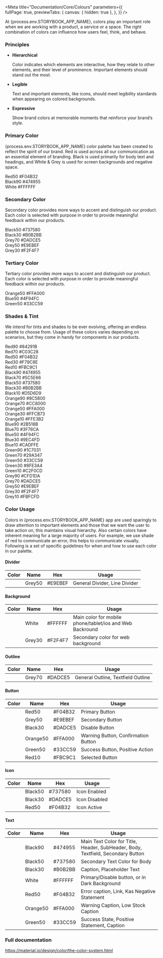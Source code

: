 
<Meta title="Documentation/Core/Colours" 
  parameters={{      
    fullPage: true,
    previewTabs: {
      canvas: { hidden: true },
    },
  }} 
/>

<Title>Colours</Title>
<Subtitle>At {process.env.STORYBOOK_APP_NAME}, colors play an important role when we are working with a product, a service or a space. The right combination of colors can influence how users feel, think, and behave.</Subtitle>

### Principles

<ul>
    <li>
        <b>Hierarchical</b>
        <p>Color indicates which elements are interactive, how they relate to other elements, and their level of prominence. Important elements should stand out the most.</p>
    </li>
    <li>
        <b>Legible</b>
        <p>Text and important elements, like icons, should meet legibility standards when appearing on colored backgrounds.</p>
    </li>
    <li>
        <b>Expressive</b>
        <p>Show brand colors at memorable moments that reinforce your brand’s style.</p>
    </li>
</ul>

### Primary Color

<p>{process.env.STORYBOOK_APP_NAME} color palette has been created to reflect the spirit of our brand. Red is used across all our communication as an essential element of branding. Black is used primarily for body text and headings, and White & Grey is used for screen backgrounds and negative space.</p>

<div style={{display: 'flex'}}>
    <div style={{width: 150, height: 150, display: 'flex', justifyContent: 'center', alignItems: 'center', backgroundColor: colors.red50}}>
        <div style={{textAlign: 'center'}}>
            <span style={{display: 'block', color: colors.white, marginBottom: 5}}>Red50</span>
            <span style={{display: 'block', color: colors.white}}>#F04B32</span>
        </div>
    </div>
    <div style={{width: 150, height: 150, display: 'flex', justifyContent: 'center', alignItems: 'center', backgroundColor: colors.black90}}>
        <div style={{textAlign: 'center'}}>
            <span style={{display: 'block', color: colors.white, marginBottom: 5}}>Black90</span>
            <span style={{display: 'block', color: colors.white}}>#474955</span>
        </div>
    </div>
    <div style={{width: 150, height: 150, display: 'flex', justifyContent: 'center', alignItems: 'center', border: `1px solid ${colors.black90}`}}>
        <div style={{textAlign: 'center'}}>
            <span style={{display: 'block', color: colors.black90, marginBottom: 5}}>White</span>
            <span style={{display: 'block', color: colors.black90}}>#FFFFFF</span>
        </div>
    </div>
</div>

### Secondary Color

<p>Secondary color provides more ways to accent and distinguish our product. Each color is selected with purpose in order to provide meaningful feedback within our products. </p>

<div style={{display: 'flex'}}>
    <div style={{width: 150, height: 150, display: 'flex', justifyContent: 'center', alignItems: 'center', backgroundColor: colors.black50}}>
        <div style={{textAlign: 'center'}}>
            <span style={{display: 'block', color: colors.white, marginBottom: 5}}>Black50</span>
            <span style={{display: 'block', color: colors.white}}>#737580</span>
        </div>
    </div>
    <div style={{width: 150, height: 150, display: 'flex', justifyContent: 'center', alignItems: 'center', backgroundColor: colors.black30}}>
        <div style={{textAlign: 'center'}}>
            <span style={{display: 'block', color: colors.white, marginBottom: 5}}>Black30</span>
            <span style={{display: 'block', color: colors.white}}>#B0B2BB</span>
        </div>
    </div>
    <div style={{width: 150, height: 150, display: 'flex', justifyContent: 'center', alignItems: 'center', backgroundColor: colors.grey70}}>
        <div style={{textAlign: 'center'}}>
            <span style={{display: 'block', color: colors.black90, marginBottom: 5}}>Grey70</span>
            <span style={{display: 'block', color: colors.black90}}>#DADCE5</span>
        </div>
    </div>
    <div style={{width: 150, height: 150, display: 'flex', justifyContent: 'center', alignItems: 'center', backgroundColor: colors.grey50}}>
        <div style={{textAlign: 'center'}}>
            <span style={{display: 'block', color: colors.black90, marginBottom: 5}}>Grey50</span>
            <span style={{display: 'block', color: colors.black90}}>#E9EBEF</span>
        </div>
    </div>
    <div style={{width: 150, height: 150, display: 'flex', justifyContent: 'center', alignItems: 'center', backgroundColor: colors.grey30}}>
        <div style={{textAlign: 'center'}}>
            <span style={{display: 'block', color: colors.black90, marginBottom: 5}}>Grey30</span>
            <span style={{display: 'block', color: colors.black90}}>#F2F4F7</span>
        </div>
    </div>
</div>

### Tertiary Color

<p>Tertiary color provides more ways to accent and distinguish our product. Each color is selected with purpose in order to provide meaningful feedback within our products. </p>

<div style={{display: 'flex'}}>
    <div style={{width: 150, height: 150, display: 'flex', justifyContent: 'center', alignItems: 'center', backgroundColor: colors.orange50}}>
        <div style={{textAlign: 'center'}}>
            <span style={{display: 'block', color: colors.white, marginBottom: 5}}>Orange50</span>
            <span style={{display: 'block', color: colors.white}}>#FFA000</span>
        </div>
    </div>
    <div style={{width: 150, height: 150, display: 'flex', justifyContent: 'center', alignItems: 'center', backgroundColor: colors.blue50}}>
        <div style={{textAlign: 'center'}}>
            <span style={{display: 'block', color: colors.white, marginBottom: 5}}>Blue50</span>
            <span style={{display: 'block', color: colors.white}}>#4F94FC</span>
        </div>
    </div>
    <div style={{width: 150, height: 150, display: 'flex', justifyContent: 'center', alignItems: 'center', backgroundColor: colors.green50}}>
        <div style={{textAlign: 'center'}}>
            <span style={{display: 'block', color: colors.white, marginBottom: 5}}>Green50</span>
            <span style={{display: 'block', color: colors.white}}>#33CC59</span>
        </div>
    </div>
</div>

### Shades & Tint

<p>We intend for tints and shades to be ever evolving, offering an endless palette to choose from. Usage of these colors varies depending on scenarios, but they come in handy for components in our products.</p>

<div style={{display: 'flex'}}>
    <div style={{width: 150, height: 150, display: 'flex', justifyContent: 'center', alignItems: 'center', backgroundColor: colors.red90}}>
        <div style={{textAlign: 'center'}}>
            <span style={{display: 'block', color: colors.white, marginBottom: 5}}>Red90</span>
            <span style={{display: 'block', color: colors.white}}>#84291B</span>
        </div>
    </div>
    <div style={{width: 150, height: 150, display: 'flex', justifyContent: 'center', alignItems: 'center', backgroundColor: colors.red70}}>
        <div style={{textAlign: 'center'}}>
            <span style={{display: 'block', color: colors.white, marginBottom: 5}}>Red70</span>
            <span style={{display: 'block', color: colors.white}}>#C03C28</span>
        </div>
    </div>
    <div style={{width: 150, height: 150, display: 'flex', justifyContent: 'center', alignItems: 'center', backgroundColor: colors.red50}}>
        <div style={{textAlign: 'center'}}>
            <span style={{display: 'block', color: colors.white, marginBottom: 5}}>Red50</span>
            <span style={{display: 'block', color: colors.white}}>#F04B32</span>
        </div>
    </div>
    <div style={{width: 150, height: 150, display: 'flex', justifyContent: 'center', alignItems: 'center', backgroundColor: colors.red30}}>
        <div style={{textAlign: 'center'}}>
            <span style={{display: 'block', color: colors.black90, marginBottom: 5}}>Red30</span>
            <span style={{display: 'block', color: colors.black90}}>#F79C8E</span>
        </div>
    </div>
    <div style={{width: 150, height: 150, display: 'flex', justifyContent: 'center', alignItems: 'center', backgroundColor: colors.red10}}>
        <div style={{textAlign: 'center'}}>
            <span style={{display: 'block', color: colors.black90, marginBottom: 5}}>Red10</span>
            <span style={{display: 'block', color: colors.black90}}>#FBC9C1</span>
        </div>
    </div>
</div>

<div style={{display: 'flex', marginTop: 20}}>
    <div style={{width: 150, height: 150, display: 'flex', justifyContent: 'center', alignItems: 'center', backgroundColor: colors.black90}}>
        <div style={{textAlign: 'center'}}>
            <span style={{display: 'block', color: colors.white, marginBottom: 5}}>Black90</span>
            <span style={{display: 'block', color: colors.white}}>#474955</span>
        </div>
    </div>
    <div style={{width: 150, height: 150, display: 'flex', justifyContent: 'center', alignItems: 'center', backgroundColor: colors.black70}}>
        <div style={{textAlign: 'center'}}>
            <span style={{display: 'block', color: colors.white, marginBottom: 5}}>Black70</span>
            <span style={{display: 'block', color: colors.white}}>#5C5E66</span>
        </div>
    </div>
    <div style={{width: 150, height: 150, display: 'flex', justifyContent: 'center', alignItems: 'center', backgroundColor: colors.black50}}>
        <div style={{textAlign: 'center'}}>
            <span style={{display: 'block', color: colors.white, marginBottom: 5}}>Black50</span>
            <span style={{display: 'block', color: colors.white}}>#737580</span>
        </div>
    </div>
    <div style={{width: 150, height: 150, display: 'flex', justifyContent: 'center', alignItems: 'center', backgroundColor: colors.black30}}>
        <div style={{textAlign: 'center'}}>
            <span style={{display: 'block', color: colors.black90, marginBottom: 5}}>Black30</span>
            <span style={{display: 'block', color: colors.black90}}>#B0B2BB</span>
        </div>
    </div>
    <div style={{width: 150, height: 150, display: 'flex', justifyContent: 'center', alignItems: 'center', backgroundColor: colors.black10}}>
        <div style={{textAlign: 'center'}}>
            <span style={{display: 'block', color: colors.black90, marginBottom: 5}}>Black10</span>
            <span style={{display: 'block', color: colors.black90}}>#D5D6D9</span>
        </div>
    </div>
</div>

<div style={{display: 'flex', marginTop: 20}}>
    <div style={{width: 150, height: 150, display: 'flex', justifyContent: 'center', alignItems: 'center', backgroundColor: colors.orange90}}>
        <div style={{textAlign: 'center'}}>
            <span style={{display: 'block', color: colors.white, marginBottom: 5}}>Orange90</span>
            <span style={{display: 'block', color: colors.white}}>#8C5800</span>
        </div>
    </div>
    <div style={{width: 150, height: 150, display: 'flex', justifyContent: 'center', alignItems: 'center', backgroundColor: colors.orange70}}>
        <div style={{textAlign: 'center'}}>
            <span style={{display: 'block', color: colors.white, marginBottom: 5}}>Orange70</span>
            <span style={{display: 'block', color: colors.white}}>#CC8000</span>
        </div>
    </div>
    <div style={{width: 150, height: 150, display: 'flex', justifyContent: 'center', alignItems: 'center', backgroundColor: colors.orange50}}>
        <div style={{textAlign: 'center'}}>
            <span style={{display: 'block', color: colors.white, marginBottom: 5}}>Orange50</span>
            <span style={{display: 'block', color: colors.white}}>#FFA000</span>
        </div>
    </div>
    <div style={{width: 150, height: 150, display: 'flex', justifyContent: 'center', alignItems: 'center', backgroundColor: colors.orange30}}>
        <div style={{textAlign: 'center'}}>
            <span style={{display: 'block', color: colors.black90, marginBottom: 5}}>Orange30</span>
            <span style={{display: 'block', color: colors.black90}}>#FFCB73</span>
        </div>
    </div>
    <div style={{width: 150, height: 150, display: 'flex', justifyContent: 'center', alignItems: 'center', backgroundColor: colors.orange10}}>
        <div style={{textAlign: 'center'}}>
            <span style={{display: 'block', color: colors.black90, marginBottom: 5}}>Orange10</span>
            <span style={{display: 'block', color: colors.black90}}>#FFE3B2</span>
        </div>
    </div>
</div>

<div style={{display: 'flex', marginTop: 20}}>
    <div style={{width: 150, height: 150, display: 'flex', justifyContent: 'center', alignItems: 'center', backgroundColor: colors.blue90}}>
        <div style={{textAlign: 'center'}}>
            <span style={{display: 'block', color: colors.white, marginBottom: 5}}>Blue90</span>
            <span style={{display: 'block', color: colors.white}}>#2B518B</span>
        </div>
    </div>
    <div style={{width: 150, height: 150, display: 'flex', justifyContent: 'center', alignItems: 'center', backgroundColor: colors.blue70}}>
        <div style={{textAlign: 'center'}}>
            <span style={{display: 'block', color: colors.white, marginBottom: 5}}>Blue70</span>
            <span style={{display: 'block', color: colors.white}}>#3F76CA</span>
        </div>
    </div>
    <div style={{width: 150, height: 150, display: 'flex', justifyContent: 'center', alignItems: 'center', backgroundColor: colors.blue50}}>
        <div style={{textAlign: 'center'}}>
            <span style={{display: 'block', color: colors.white, marginBottom: 5}}>Blue50</span>
            <span style={{display: 'block', color: colors.white}}>#4F94FC</span>
        </div>
    </div>
    <div style={{width: 150, height: 150, display: 'flex', justifyContent: 'center', alignItems: 'center', backgroundColor: colors.blue30}}>
        <div style={{textAlign: 'center'}}>
            <span style={{display: 'block', color: colors.black90, marginBottom: 5}}>Blue30</span>
            <span style={{display: 'block', color: colors.black90}}>#9EC4FD</span>
        </div>
    </div>
    <div style={{width: 150, height: 150, display: 'flex', justifyContent: 'center', alignItems: 'center', backgroundColor: colors.blue10}}>
        <div style={{textAlign: 'center'}}>
            <span style={{display: 'block', color: colors.black90, marginBottom: 5}}>Blue10</span>
            <span style={{display: 'block', color: colors.black90}}>#CADFFE</span>
        </div>
    </div>
</div>

<div style={{display: 'flex', marginTop: 20}}>
    <div style={{width: 150, height: 150, display: 'flex', justifyContent: 'center', alignItems: 'center', backgroundColor: colors.green90}}>
        <div style={{textAlign: 'center'}}>
            <span style={{display: 'block', color: colors.white, marginBottom: 5}}>Green90</span>
            <span style={{display: 'block', color: colors.white}}>#1C7031</span>
        </div>
    </div>
    <div style={{width: 150, height: 150, display: 'flex', justifyContent: 'center', alignItems: 'center', backgroundColor: colors.green70}}>
        <div style={{textAlign: 'center'}}>
            <span style={{display: 'block', color: colors.white, marginBottom: 5}}>Green70</span>
            <span style={{display: 'block', color: colors.white}}>#29A347</span>
        </div>
    </div>
    <div style={{width: 150, height: 150, display: 'flex', justifyContent: 'center', alignItems: 'center', backgroundColor: colors.green50}}>
        <div style={{textAlign: 'center'}}>
            <span style={{display: 'block', color: colors.black90, marginBottom: 5}}>Green50</span>
            <span style={{display: 'block', color: colors.black90}}>#33CC59</span>
        </div>
    </div>
    <div style={{width: 150, height: 150, display: 'flex', justifyContent: 'center', alignItems: 'center', backgroundColor: colors.green30}}>
        <div style={{textAlign: 'center'}}>
            <span style={{display: 'block', color: colors.black90, marginBottom: 5}}>Green30</span>
            <span style={{display: 'block', color: colors.black90}}>#8FE3A4</span>
        </div>
    </div>
    <div style={{width: 150, height: 150, display: 'flex', justifyContent: 'center', alignItems: 'center', backgroundColor: colors.green10}}>
        <div style={{textAlign: 'center'}}>
            <span style={{display: 'block', color: colors.black90, marginBottom: 5}}>Green10</span>
            <span style={{display: 'block', color: colors.black90}}>#C2F0CD</span>
        </div>
    </div>
</div>

<div style={{display: 'flex', marginTop: 20}}>
    <div style={{width: 150, height: 150, display: 'flex', justifyContent: 'center', alignItems: 'center', backgroundColor: colors.grey90}}>
        <div style={{textAlign: 'center'}}>
            <span style={{display: 'block', color: colors.black90, marginBottom: 5}}>Grey90</span>
            <span style={{display: 'block', color: colors.black90}}>#CFD1DA</span>
        </div>
    </div>
    <div style={{width: 150, height: 150, display: 'flex', justifyContent: 'center', alignItems: 'center', backgroundColor: colors.grey70}}>
        <div style={{textAlign: 'center'}}>
            <span style={{display: 'block', color: colors.black90, marginBottom: 5}}>Grey70</span>
            <span style={{display: 'block', color: colors.black90}}>#DADCE5</span>
        </div>
    </div>
    <div style={{width: 150, height: 150, display: 'flex', justifyContent: 'center', alignItems: 'center', backgroundColor: colors.grey50}}>
        <div style={{textAlign: 'center'}}>
            <span style={{display: 'block', color: colors.black90, marginBottom: 5}}>Grey50</span>
            <span style={{display: 'block', color: colors.black90}}>#E9EBEF</span>
        </div>
    </div>
    <div style={{width: 150, height: 150, display: 'flex', justifyContent: 'center', alignItems: 'center', backgroundColor: colors.grey30}}>
        <div style={{textAlign: 'center'}}>
            <span style={{display: 'block', color: colors.black90, marginBottom: 5}}>Grey30</span>
            <span style={{display: 'block', color: colors.black90}}>#F2F4F7</span>
        </div>
    </div>
    <div style={{width: 150, height: 150, display: 'flex', justifyContent: 'center', alignItems: 'center', backgroundColor: colors.grey10}}>
        <div style={{textAlign: 'center'}}>
            <span style={{display: 'block', color: colors.black90, marginBottom: 5}}>Grey10</span>
            <span style={{display: 'block', color: colors.black90}}>#FBFCFD</span>
        </div>
    </div>
</div>

### Color Usage

<p>Colors in {process.env.STORYBOOK_APP_NAME} app are used sparingly to draw attention to important elements and those that we want the user to take action on, this maintains visual hierarchy. Also certain colors have inherent meaning for a large majority of users. For example, we use shade of red to communicate an error, this helps to communicate visually. Following is a set of specific guidelines for when and how to use each color in our palette.</p>

<h4 style={{marginTop: 20}}>Divider</h4>
<table style={{border: '1px solid #EEF0F2', width: '100%', fontSize: 14, color: 'rgba(51,51,51,0.75)'}}>
    <thead>
        <tr>
            <th style={{textAlign: 'center', width: '1%'}}>Color</th>
            <th>Name</th>
            <th>Hex</th>
            <th>Usage</th>
        </tr>
    </thead>
    <tbody>
        <tr>
            <td>
                <div style={{width: 40, height: 40, backgroundColor: colors.grey50}}></div>
            </td>
            <td>Grey50</td>
            <td>#E9EBEF</td>
            <td>General Divider, Line Divider</td>
        </tr>
    </tbody>
</table>

<h4 style={{marginTop: 30}}>Background</h4>
<table style={{border: '1px solid #EEF0F2', width: '100%', fontSize: 14, color: 'rgba(51,51,51,0.75)'}}>
    <thead>
        <tr>
            <th style={{textAlign: 'center', width: '1%'}}>Color</th>
            <th>Name</th>
            <th>Hex</th>
            <th>Usage</th>
        </tr>
    </thead>
    <tbody>
        <tr>
            <td>
                <div style={{width: 40, height: 40, border: '1px solid #DADCE5'}}></div>
            </td>
            <td>White</td>
            <td>#FFFFFF</td>
            <td>Main color for mobile phone/tablet/ios and Web Backround</td>
        </tr>
        <tr style={{backgroundColor: '#FFFFFF'}}>
            <td>
                <div style={{width: 40, height: 40, backgroundColor: colors.grey30}}></div>
            </td>
            <td>Grey30</td>
            <td>#F2F4F7</td>
            <td>Secondary color for web background</td>
        </tr>
    </tbody>
</table>

<h4 style={{marginTop: 30}}>Outline</h4>
<table style={{border: '1px solid #EEF0F2', width: '100%', fontSize: 14, color: 'rgba(51,51,51,0.75)'}}>
    <thead>
        <tr>
            <th style={{textAlign: 'center', width: '1%'}}>Color</th>
            <th>Name</th>
            <th>Hex</th>
            <th>Usage</th>
        </tr>
    </thead>
    <tbody>
        <tr>
            <td>
                <div style={{width: 40, height: 40, backgroundColor: colors.grey70}}></div>
            </td>
            <td>Grey70</td>
            <td>#DADCE5</td>
            <td>General Outline, Textfield Outline</td>
        </tr>
    </tbody>
</table>

<h4 style={{marginTop: 30}}>Button</h4>
<table style={{border: '1px solid #EEF0F2', width: '100%', fontSize: 14, color: 'rgba(51,51,51,0.75)'}}>
    <thead>
        <tr>
            <th style={{textAlign: 'center', width: '1%'}}>Color</th>
            <th>Name</th>
            <th>Hex</th>
            <th>Usage</th>
        </tr>
    </thead>
    <tbody>
        <tr>
            <td>
                <div style={{width: 40, height: 40, backgroundColor: colors.red50}}></div>
            </td>
            <td>Red50</td>
            <td>#F04B32</td>
            <td>Primary Button</td>
        </tr>
        <tr>
            <td>
                <div style={{width: 40, height: 40, backgroundColor: colors.grey50}}></div>
            </td>
            <td>Grey50</td>
            <td>#E9EBEF</td>
            <td>Secondary Button</td>
        </tr>
        <tr>
            <td>
                <div style={{width: 40, height: 40, backgroundColor: colors.black30}}></div>
            </td>
            <td>Black30</td>
            <td>#DADCE5</td>
            <td>Disable Button</td>
        </tr>
        <tr>
            <td>
                <div style={{width: 40, height: 40, backgroundColor: colors.orange50}}></div>
            </td>
            <td>Orange50</td>
            <td>#FFA000</td>
            <td>Warning Button, Confirmation Button</td>
        </tr>
        <tr>
            <td>
                <div style={{width: 40, height: 40, backgroundColor: colors.green50}}></div>
            </td>
            <td>Green50</td>
            <td>#33CC59</td>
            <td>Success Button, Positive Action</td>
        </tr>
        <tr>
            <td>
                <div style={{width: 40, height: 40, backgroundColor: colors.red10}}></div>
            </td>
            <td>Red10</td>
            <td>#FBC9C1</td>
            <td>Selected Button</td>
        </tr>
    </tbody>
</table>

<h4 style={{marginTop: 30}}>Icon</h4>
<table style={{border: '1px solid #EEF0F2', width: '100%', fontSize: 14, color: 'rgba(51,51,51,0.75)'}}>
    <thead>
        <tr>
            <th style={{textAlign: 'center', width: '1%'}}>Color</th>
            <th>Name</th>
            <th>Hex</th>
            <th>Usage</th>
        </tr>
    </thead>
    <tbody>
        <tr>
            <td>
                <div style={{width: 40, height: 40, backgroundColor: colors.black50}}></div>
            </td>
            <td>Black50</td>
            <td>#737580</td>
            <td>Icon Enabled</td>
        </tr>        
        <tr>
            <td>
                <div style={{width: 40, height: 40, backgroundColor: colors.black30}}></div>
            </td>
            <td>Black30</td>
            <td>#DADCE5</td>
            <td>Icon Disabled</td>
        </tr>        
        <tr>
            <td>
                <div style={{width: 40, height: 40, backgroundColor: colors.red50}}></div>
            </td>
            <td>Red50</td>
            <td>#F04B32</td>
            <td>Icon Active</td>
        </tr>        
    </tbody>
</table>

<h4 style={{marginTop: 30}}>Text</h4>
<table style={{border: '1px solid #EEF0F2', width: '100%', fontSize: 14, color: 'rgba(51,51,51,0.75)'}}>
    <thead>
        <tr>
            <th style={{textAlign: 'center', width: '1%'}}>Color</th>
            <th>Name</th>
            <th>Hex</th>
            <th>Usage</th>
        </tr>
    </thead>
    <tbody>
        <tr>
            <td>
                <div style={{width: 40, height: 40, backgroundColor: colors.black90}}></div>
            </td>
            <td>Black90</td>
            <td>#474955</td>
            <td>Main Text Color for Title, Header, SubHeader, Body, Textfield, Secondary Button</td>
        </tr>        
        <tr>
            <td>
                <div style={{width: 40, height: 40, backgroundColor: colors.black50}}></div>
            </td>
            <td>Black50</td>
            <td>#737580</td>
            <td>Secondary Text Color for Body</td>
        </tr>        
        <tr>
            <td>
                <div style={{width: 40, height: 40, backgroundColor: colors.black30}}></div>
            </td>
            <td>Black30</td>
            <td>#B0B2BB</td>
            <td>Caption, Placeholder Text</td>
        </tr>        
        <tr>
            <td>
                <div style={{width: 40, height: 40, backgroundColor: colors.white, border: '1px solid #DADCE5'}}></div>
            </td>
            <td>White</td>
            <td>#FFFFFF</td>
            <td>Primary/Disable button, or in Dark Background</td>
        </tr>     
        <tr>
            <td>
                <div style={{width: 40, height: 40, backgroundColor: colors.red50}}></div>
            </td>
            <td>Red50</td>
            <td>#F04B32</td>
            <td>Error caption, Link, Kas Negative Statement</td>
        </tr>     
        <tr>
            <td>
                <div style={{width: 40, height: 40, backgroundColor: colors.red50}}></div>
            </td>
            <td>Orange50</td>
            <td>#FFA000</td>
            <td>Warning Caption, Low Stock Caption</td>
        </tr>     
        <tr>
            <td>
                <div style={{width: 40, height: 40, backgroundColor: colors.green50}}></div>
            </td>
            <td>Green50</td>
            <td>#33CC59</td>
            <td>Success State, Positive Statement, Caption</td>
        </tr>   
    </tbody>
</table>

### Full documentation

<a class="link" target="_blank" href="https://material.io/design/color/the-color-system.html">https://material.io/design/color/the-color-system.html</a>